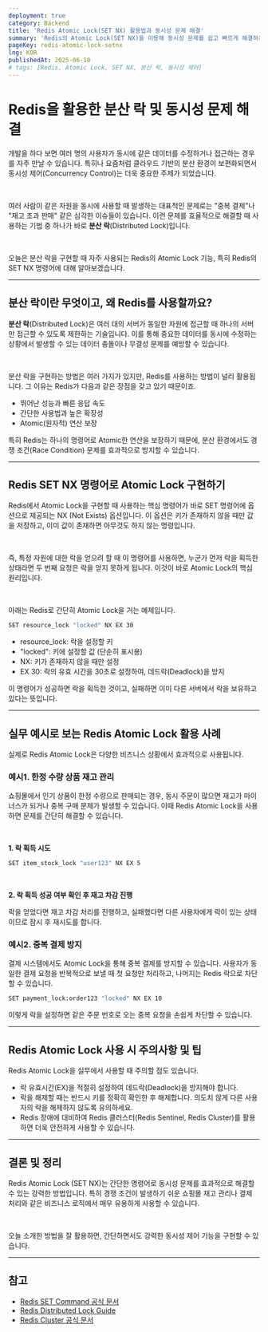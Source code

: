 ```yaml
---
deployment: true
category: Backend
title: 'Redis Atomic Lock(SET NX) 활용법과 동시성 문제 해결'
summary: 'Redis의 Atomic Lock(SET NX)을 이용해 동시성 문제를 쉽고 빠르게 해결하는 방법을 알아봅니다.'
pageKey: redis-atomic-lock-setnx
lng: KOR
publishedAt: 2025-06-10
# tags: [Redis, Atomic Lock, SET NX, 분산 락, 동시성 제어]
---
```


# Redis을 활용한 분산 락 및 동시성 문제 해결

개발을 하다 보면 여러 명의 사용자가 동시에 같은 데이터를 수정하거나 접근하는 경우를 자주 만날 수 있습니다. 특히나 요즘처럼 클라우드 기반의 분산 환경이 보편화되면서 동시성 제어(Concurrency Control)는 더욱 중요한 주제가 되었습니다.

<br />

여러 사람이 같은 자원을 동시에 사용할 때 발생하는 대표적인 문제로는 "중복 결제"나 "재고 초과 판매" 같은 심각한 이슈들이 있습니다. 이런 문제를 효율적으로 해결할 때 사용하는 기법 중 하나가 바로 **분산 락**(Distributed Lock)입니다.

<br />

오늘은 분산 락을 구현할 때 자주 사용되는 Redis의 Atomic Lock 기능, 특히 Redis의 <codeline>SET NX</codeline> 명령어에 대해 알아보겠습니다.

---

## 분산 락이란 무엇이고, 왜 Redis를 사용할까요?

**분산 락**(Distributed Lock)은 여러 대의 서버가 동일한 자원에 접근할 때 하나의 서버만 접근할 수 있도록 제한하는 기술입니다. 이를 통해 중요한 데이터를 동시에 수정하는 상황에서 발생할 수 있는 데이터 충돌이나 무결성 문제를 예방할 수 있습니다.

<br />

분산 락을 구현하는 방법은 여러 가지가 있지만, Redis를 사용하는 방법이 널리 활용됩니다. 그 이유는 Redis가 다음과 같은 장점을 갖고 있기 때문이죠.

- 뛰어난 성능과 빠른 응답 속도
- 간단한 사용법과 높은 확장성
- Atomic(원자적) 연산 보장

특히 Redis는 하나의 명령어로 Atomic한 연산을 보장하기 때문에, 분산 환경에서도 경쟁 조건(Race Condition) 문제를 효과적으로 방지할 수 있습니다.

---

## Redis SET NX 명령어로 Atomic Lock 구현하기

Redis에서 Atomic Lock을 구현할 때 사용하는 핵심 명령어가 바로 <codeline>SET</codeline> 명령어에 옵션으로 제공되는 <codeline>NX</codeline> (Not Exists) 옵션입니다. 이 옵션은 키가 존재하지 않을 때만 값을 저장하고, 이미 값이 존재하면 아무것도 하지 않는 명령입니다.

<br />

즉, 특정 자원에 대한 락을 얻으려 할 때 이 명령어를 사용하면, 누군가 먼저 락을 획득한 상태라면 두 번째 요청은 락을 얻지 못하게 됩니다. 이것이 바로 Atomic Lock의 핵심 원리입니다.

<br />

아래는 Redis로 간단히 Atomic Lock을 거는 예제입니다.

```bash title="atomic lock" showLineNumbers
SET resource_lock "locked" NX EX 30
```

- <codeline>resource_lock</codeline>: 락을 설정할 키
- <codeline>"locked"</codeline>: 키에 설정할 값 (단순히 표시용)
- <codeline>NX</codeline>: 키가 존재하지 않을 때만 설정
- <codeline>EX 30</codeline>: 락의 유효 시간을 30초로 설정하여,
  데드락(Deadlock)을 방지

이 명령어가 성공하면 락을 획득한 것이고, 실패하면 이미 다른 서버에서 락을 보유하고 있다는 뜻입니다.

---

## 실무 예시로 보는 Redis Atomic Lock 활용 사례

실제로 Redis Atomic Lock은 다양한 비즈니스 상황에서 효과적으로 사용됩니다.

### 예시1. 한정 수량 상품 재고 관리

쇼핑몰에서 인기 상품이 한정 수량으로 판매되는 경우, 동시 주문이 많으면 재고가 마이너스가 되거나 중복 구매 문제가 발생할 수 있습니다. 이때 Redis Atomic Lock을 사용하면 문제를 간단히 해결할 수 있습니다.

<br />

**1. 락 획득 시도**

```bash title="atomic lock" showLineNumbers
SET item_stock_lock "user123" NX EX 5
```

<br />

**2. 락 획득 성공 여부 확인 후 재고 차감 진행**

락을 얻었다면 재고 차감 처리를 진행하고, 실패했다면 다른 사용자에게 락이 있는 상태이므로 잠시 후 재시도를 합니다.

### 예시2. 중복 결제 방지

결제 시스템에서도 Atomic Lock을 통해 중복 결제를 방지할 수 있습니다. 사용자가 동일한 결제 요청을 반복적으로 보낼 때 첫 요청만 처리하고, 나머지는 Redis 락으로 차단할 수 있습니다.

```bash title="atomic lock" showLineNumbers
SET payment_lock:order123 "locked" NX EX 10
```

이렇게 락을 설정하면 같은 주문 번호로 오는 중복 요청을 손쉽게 차단할 수 있습니다.

---

## Redis Atomic Lock 사용 시 주의사항 및 팁

Redis Atomic Lock을 실무에서 사용할 때 주의할 점도 있습니다.

- <codeline>락 유효시간(EX)</codeline>을 적절히 설정하여 데드락(Deadlock)을
  방지해야 합니다.
- 락을 해제할 때는 반드시 키를 정확히 확인한 후 해제합니다. 의도치 않게 다른 사용자의 락을 해제하지 않도록 유의하세요.
- Redis 장애에 대비하여 Redis 클러스터(Redis Sentinel, Redis Cluster)를 활용하면 더욱 안전하게 사용할 수 있습니다.

---

## 결론 및 정리

<codeline>Redis Atomic Lock (SET NX)</codeline>는 간단한 명령어로 동시성 문제를
효과적으로 해결할 수 있는 강력한 방법입니다. 특히 경쟁 조건이 발생하기 쉬운
쇼핑몰 재고 관리나 결제 처리와 같은 비즈니스 로직에서 매우 유용하게 사용할 수
있습니다.

<br />

오늘 소개한 방법을 잘 활용하면, 간단하면서도 강력한 동시성 제어 기능을 구현할 수 있습니다.

---

## 참고

- [Redis SET Command 공식 문서](https://redis.io/commands/set/)
- [Redis Distributed Lock Guide](https://redis.io/docs/manual/patterns/distributed-locks/)
- [Redis Cluster 공식 문서](https://redis.io/docs/management/scaling/)
